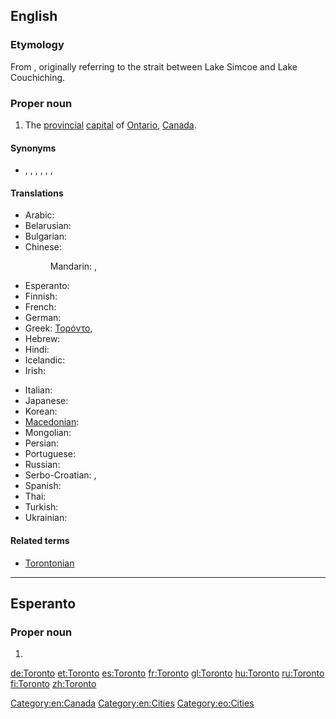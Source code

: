 ==English==
{{wikipedia}}

===Etymology===
From {{etyl|moh}} {{term|tkaronto||where trees stand in water}}, originally referring to the strait between Lake Simcoe and Lake Couchiching.

===Proper noun===
{{en-proper noun}}

# The [[provincial]] [[capital]] of [[Ontario]], [[Canada]].

====Synonyms====
* {{sense|city}} {{l|en|Big Smoke|The Big Smoke}}, {{l|en|Hogtown}}, {{l|en|Hollywood North}}, {{l|en|Muddy York}} {{qualifier|historical nickname}}, {{l|en|Queen City}}, {{l|en|T.O.}}, {{l|en|York}} {{qualifier|former name}}

====Translations====
{{trans-top|provincial capital on Ontario, Canada}}
* Arabic: {{t|ar|تورونتو|m|tr=turuuntu, torontu}}
* Belarusian: {{t|be|Таронта|m|tr=Tarónta|xs=Belarusian}}
* Bulgarian: {{t-|bg|Торонто|tr=Torónto}}
* Chinese:
*: Mandarin: {{t-|cmn|多倫多|sc=Hani}},  {{t-|cmn|多伦多|tr=Duōlúnduō|sc=Hani}}
* Esperanto: {{t-|eo|Toronto|xs=Esperanto}}
* Finnish: {{t+|fi|Toronto}}
* French: {{t+|fr|Toronto|m}}
* German: {{t+|de|Toronto|n}}
* Greek: [[Τορόντο]],  {{t|el|Τορόντο|tr=Torónto}}
* Hebrew: {{t|he|טורונטו}}
* Hindi: {{t|hi|टोरंटो|tr=ṭōraṇṭō|xs=Hindi}}
* Icelandic: {{t-|is|Torontó}}
* Irish: {{t-|ga|Torontó|m|xs=Irish}}
{{trans-mid}}
* Italian: {{t-|it|Toronto|m}}
* Japanese: {{t-|ja|トロント|tr=Toronto}}
* Korean: {{t|ko|토론토|tr=Toronto|sc=Hang}}
* [[Macedonian]]: {{t-|mk|Торонто|tr=Torónto}}
* Mongolian: {{t-|mn|Торонто|tr=Torónto|sc=Cyrl|xs=Mongolian}}
* Persian: {{t|fa|تورنتو|xs=Persian}}
* Portuguese: {{t-|pt|Toronto|m}}
* Russian: {{t-|ru|Торонто|tr=Torónto}} {{indeclinable}}
* Serbo-Croatian: {{t|sh|Торонто|sc=Cyrl|xs=Serbo-Croatian}},  {{t|sh|Toronto|xs=Serbo-Croatian}}
* Spanish: {{t+|es|Toronto|m}}
* Thai: {{t|th|โทรอนโต}}
* Turkish: {{t|tr|Toronto}}
* Ukrainian: {{t-|uk|Торонто|m|tr=Torónto|xs=Ukrainian}}
{{trans-bottom}}

====Related terms====
* [[Torontonian]]

[[Category:en:Canada]]
[[Category:en:Cities]]

----

==Esperanto==

===Proper noun===
{{eo-proper noun}}

# {{l|en|Toronto}}

[[Category:eo:Cities]]

[[de:Toronto]]
[[et:Toronto]]
[[es:Toronto]]
[[fr:Toronto]]
[[gl:Toronto]]
[[hu:Toronto]]
[[ru:Toronto]]
[[fi:Toronto]]
[[zh:Toronto]]